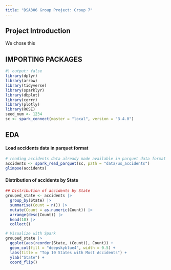 ```yaml
---
title: "DSA306 Group Project: Group 7"
---
```


## Project Introduction

We chose this

## IMPORTING PACKAGES

```r
#| output: false
library(dplyr)
library(arrow)
library(tidyverse)
library(sparklyr)
library(dbplot)
library(corrr)
library(plotly)
library(ROSE)
seed_num <- 1234
sc <- spark_connect(master = "local", version = "3.4.0")
```

## EDA

#### Load accidents data in parquet format

```r
# reading accidents data already made available in parquet data format
accidents <- spark_read_parquet(sc, path = "data/us_accidents")
glimpse(accidents)
```

#### Distribution of accidents by State

```r
## Distribution of accidents by State
grouped_state <- accidents |>
  group_by(State) |>
  summarise(Count = n()) |>
  mutate(Count = as.numeric(Count)) |>
  arrange(desc(Count)) |>
  head(10) |>
  collect()

# Visualize with Spark
grouped_state |> 
  ggplot(aes(reorder(State, (Count)), Count)) +
  geom_col(fill = "deepskyblue4", width = 0.5) +
  labs(title = "Top 10 States with Most Accidents") + 
  ylab("State") +
  coord_flip()
```
